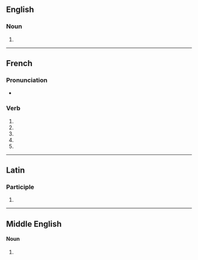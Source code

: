 {{also|compassé}}

==English==

===Noun===
{{en-noun}}

# {{obsolete spelling of|compass|lang=en}}

----

==French==

===Pronunciation===
* {{homophones|lang=fr|compassent|compasses}}

===Verb===
{{head|fr|verb form}}

# {{inflection of|compasser||1|s|pres|indc|lang=fr}}
# {{inflection of|compasser||3|s|pres|indc|lang=fr}}
# {{inflection of|compasser||1|s|pres|subj|lang=fr}}
# {{inflection of|compasser||1|s|pres|subj|lang=fr}}
# {{inflection of|compasser||2|s|impr|lang=fr}}

----

==Latin==

===Participle===
{{la-part-form|compasse}}

# {{inflection of|compassus||voc|m|s|lang=la}}

----

==Middle English==

====Noun====
{{head|enm|noun}}

# {{alt form|compas|lang=enm}}